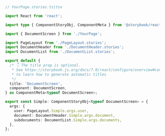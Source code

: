 ```ts
// YourPage.stories.ts|tsx

import React from 'react';

import type { ComponentStoryObj, ComponentMeta } from '@storybook/react';

import { DocumentScreen } from './YourPage';

import PageLayout from './PageLayout.stories';
import DocumentHeader from './DocumentHeader.stories';
import DocumentList from './DocumentList.stories';

export default {
  /* 👇 The title prop is optional.
   * See https://storybook.js.org/docs/7.0/react/configure/overview#configure-story-loading
   * to learn how to generate automatic titles
   */
  title: 'DocumentScreen',
  component: DocumentScreen,
} as ComponentMeta<typeof DocumentScreen>;

export const Simple: ComponentStoryObj<typeof DocumentScreen> = {
  args: {
    user: PageLayout.Simple.args.user,
    document: DocumentHeader.Simple.args.document,
    subdocuments: DocumentList.Simple.args.documents,
  },
};
```

